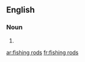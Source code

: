 ==English==

===Noun===
{{head|en|plural|head=[[fish]]ing [[rod]]s}}

# {{plural of|fishing rod|lang=en}}

[[ar:fishing rods]]
[[fr:fishing rods]]